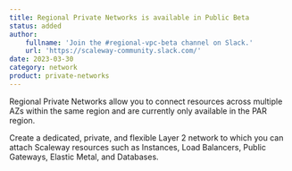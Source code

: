 ```yaml
---
title: Regional Private Networks is available in Public Beta
status: added
author:
    fullname: 'Join the #regional-vpc-beta channel on Slack.'
    url: 'https://scaleway-community.slack.com/'
date: 2023-03-30
category: network
product: private-networks
---
```


Regional Private Networks allow you to connect resources across multiple AZs within the same region and are currently only available in the PAR region. 

Create a dedicated, private, and flexible Layer 2 network to which you can attach Scaleway resources such as Instances, Load Balancers, Public Gateways, Elastic Metal, and Databases.

